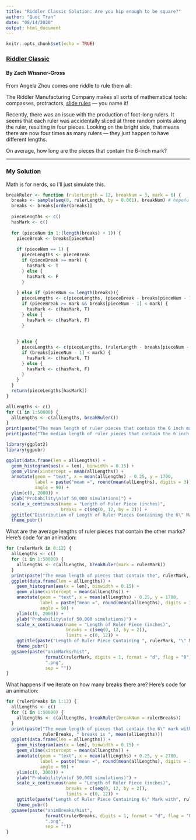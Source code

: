 ```yaml
---
title: "Riddler Classic Solution: Are you hip enough to be square?"
author: "Quoc Tran"
date: "08/14/2020"
output: html_document
---
```


```r
knitr::opts_chunk$set(echo = TRUE)
```

### [Riddler Classic](https://fivethirtyeight.com/features/are-you-hip-enough-to-be-square/)

#### By Zach Wissner-Gross

From Angela Zhou comes one riddle to rule them all:

The Riddler Manufacturing Company makes all sorts of mathematical tools: compasses, protractors, [slide rules](https://www.npr.org/sections/ed/2014/10/22/356937347/the-slide-rule-a-computing-device-that-put-a-man-on-the-moon) — you name it!

Recently, there was an issue with the production of foot-long rulers. It seems that each ruler was accidentally sliced at three random points along the ruler, resulting in four pieces. Looking on the bright side, that means there are now four times as many rulers — they just happen to have different lengths.

On average, how long are the pieces that contain the 6-inch mark?

***

### My Solution

Math is for nerds, so I'll just simulate this.

```r
breakRuler <- function (rulerLength = 12, breakNum = 3, mark = 6) {
  breaks <- sample(seq(0, rulerLength, by = 0.001), breakNum) # hopefully 0.001 is small enough
  breaks <- breaks[order(breaks)]
  
  pieceLengths <- c()
  hasMark <- c()
  
  for (pieceNum in 1:(length(breaks) + 1)) {
    pieceBreak <- breaks[pieceNum]
    
    if (pieceNum == 1) {
      pieceLengths <- pieceBreak
      if (pieceBreak >= mark) {
        hasMark <- T
      } else {
        hasMark <- F
      }
      
    } else if (pieceNum <= length(breaks)){
      pieceLengths <- c(pieceLengths, (pieceBreak - breaks[pieceNum - 1]))
      if (pieceBreak >= mark && breaks[pieceNum - 1] < mark) {
        hasMark <- c(hasMark, T)
      } else {
        hasMark <- c(hasMark, F)
      }
      
      
    } else {
      pieceLengths <- c(pieceLengths, (rulerLength - breaks[pieceNum - 1]))
      if (breaks[pieceNum - 1] < mark) {
        hasMark <- c(hasMark, T)
      } else {
        hasMark <- c(hasMark, F)
      }
    }
  }
  return(pieceLengths[hasMark])
}
```

```r
allLengths <- c()
for (i in 1:50000) {
  allLengths <- c(allLengths, breakRuler())
}
print(paste("The mean length of ruler pieces that contain the 6 inch mark is", mean(allLengths)))
print(paste("The median length of ruler pieces that contain the 6 inch mark is", median(allLengths)))
```

```r
library(ggplot2)
library(ggpubr)

ggplot(data.frame(len = allLengths)) +
  geom_histogram(aes(x = len), binwidth = 0.15) +
  geom_vline(xintercept = mean(allLengths)) +
  annotate(geom = "text", x = mean(allLengths) - 0.25, y = 1700, 
           label = paste("mean =", round(mean(allLengths), digits = 3)), 
           angle = 90) +
  ylim(c(0, 2000)) +
  ylab("Probability\n(of 50,000 simulations)") +
  scale_x_continuous(name = "Length of Ruler Piece (inches)", 
                     breaks = c(seq(0, 12, by = 2))) +
  ggtitle("Distribution of Length of Ruler Pieces Containing the 6\" Mark") +
  theme_pubr()

```

What are the average lengths of ruler pieces that contain the other marks? Here's code for an animation:

```r
for (rulerMark in 0:12) {
  allLengths <- c()
  for (i in 1:50000) {
    allLengths <- c(allLengths, breakRuler(mark = rulerMark))
  }
  print(paste("The mean length of pieces that contain the", rulerMark, "mark is", mean(allLengths)))
  ggplot(data.frame(len = allLengths)) +
    geom_histogram(aes(x = len), binwidth = 0.15) +
    geom_vline(xintercept = mean(allLengths)) +
    annotate(geom = "text", x = mean(allLengths) - 0.25, y = 1700, 
             label = paste("mean =", round(mean(allLengths), digits = 3)), 
             angle = 90) +
    ylim(c(0, 2000)) +
    ylab("Probability\n(of 50,000 simulations)") +
    scale_x_continuous(name = "Length of Ruler Piece (inches)", 
                       breaks = c(seq(0, 12, by = 2)),
                       limits = c(0, 12)) +
    ggtitle(paste("Length of Ruler Piece Containing ", rulerMark, "\" Mark", sep = "")) +
    theme_pubr()
  ggsave(paste("animMarks/hist", 
               formatC(rulerMark, digits = 1, format = "d", flag = "0"), 
               ".png", 
               sep = ""))
}
```

What happens if we iterate on how many breaks there are? Here's code for an animation:

```r
for (rulerBreaks in 1:12) {
  allLengths <- c()
  for (i in 1:50000) {
    allLengths <- c(allLengths, breakRuler(breakNum = rulerBreaks))
  }
  print(paste("The mean length of pieces that contain the 6\" mark with ", 
              rulerBreaks, " breaks is ", mean(allLengths)))
  ggplot(data.frame(len = allLengths)) +
    geom_histogram(aes(x = len), binwidth = 0.15) +
    geom_vline(xintercept = mean(allLengths)) +
    annotate(geom = "text", x = mean(allLengths) + 0.25, y = 2700, 
             label = paste("mean =", round(mean(allLengths), digits = 3)), 
             angle = 90) +
    ylim(c(0, 3000)) +
    ylab("Probability\n(of 50,000 simulations)") +
    scale_x_continuous(name = "Length of Ruler Piece (inches)", 
                       breaks = c(seq(0, 12, by = 2)),
                       limits = c(0, 12)) +
    ggtitle(paste("Length of Ruler Piece Containing 6\" Mark with", rulerBreaks, "Break(s)")) +
    theme_pubr()
  ggsave(paste("animBreaks/hist", 
               formatC(rulerBreaks, digits = 1, format = "d", flag = "0"), 
               ".png", 
               sep = ""))
}
```